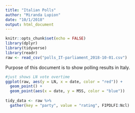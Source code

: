 ```yaml
---
title: "Italian Polls"
author: "Miranda Lupion"
date: "10/1/2018"
output: html_document
---
```


```r
knitr::opts_chunk$set(echo = FALSE)
library(dplyr)
library(tidyverse)
library(readr)
raw <- read_csv("polls_IT-parliament_2018-10-01.csv")
```

Purpose of this document is to show polling results in Italy.
```r
#just shows LN vote overtime 
ggplot(raw, aes(y = LN, x = date, color = "red")) + 
  geom_point() +
  geom_point(aes(x = date, y = M5S, color = "blue"))
  
tidy_data <- raw %>%
  gather(key = "party", value = "rating", FIPDLFI:Ncl)
```

